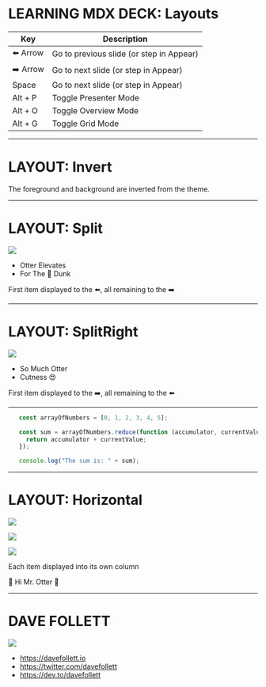 
# LEARNING MDX DECK: Layouts

<div style={{ fontSize: '18px', display: 'inline-block' }}>

| Key      | Description
| ---------|----------------------------------------- |
| ️⬅️ Arrow  | Go to previous slide (or step in Appear) |
| ➡️ Arrow  | Go to next slide (or step in Appear)     |
| Space    | Go to next slide (or step in Appear)     |
| Alt + P  | Toggle Presenter Mode                    |
| Alt + O  | Toggle Overview Mode                     |
| Alt + G  | Toggle Grid Mode                         |

</div>

---

<Invert>

# LAYOUT: Invert

The foreground and background are inverted from the theme.

</Invert>

---

# LAYOUT: Split

<Split>

![](https://media.giphy.com/media/1CrejqXxVZs9q/giphy.gif)

* Otter Elevates
* For The 🏀 Dunk

</Split>

First item displayed to the ⬅️, all remaining to the ➡️

---

# LAYOUT: SplitRight

<SplitRight>

![](https://media.giphy.com/media/vjKrEyy2NVblS/giphy.gif)

* So Much Otter
* Cutness 😍

</SplitRight>

First item displayed to the ➡️, all remaining to the ⬅️

---

<FullScreenCode>

```js
   const arrayOfNumbers = [0, 1, 2, 3, 4, 5];

   const sum = arrayOfNumbers.reduce(function (accumulator, currentValue) {
     return accumulator + currentValue;
   });

   console.log("The sum is: " + sum);
```

</FullScreenCode>

---

# LAYOUT: Horizontal

<Horizontal>

![](https://media.giphy.com/media/26gssIytJvy1b1THO/giphy.gif)

![](https://media.giphy.com/media/26gssIytJvy1b1THO/giphy.gif)

![](https://media.giphy.com/media/26gssIytJvy1b1THO/giphy.gif)

</Horizontal>

Each item displayed into its own column

👋 Hi Mr. Otter 👋 

---

# DAVE FOLLETT

<Split>

![](https://davefollett.io/images/dave.png)

* https://davefollett.io
* https://twitter.com/davefollett
* https://dev.to/davefollett

</Split>

